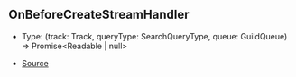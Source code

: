 ## OnBeforeCreateStreamHandler

- Type: (track: Track, queryType: SearchQueryType, queue: GuildQueue) => Promise\<Readable \| null>

- [Source](https://github.com/Androz2091/discord-player/blob/fe42dd7/packages/discord-player/src/manager/GuildQueue.ts#L62)